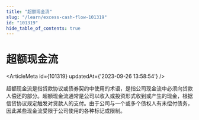 ```yaml
---
title: "超额现金流"
slug: "/learn/excess-cash-flow-101319"
id: "101319"
hide_table_of_contents: true
---
```



# 超额现金流

<ArticleMeta id={101319} updatedAt={'2023-09-26 13:58:54'} />
<div className='border-solid border-b border-t-0 my-4 border-[var(--ifm-color-gray-300)]' />

超额现金流是指贷款协议或债券契约中使用的术语，是指公司现金流中必须向贷款人偿还的部分。超额现金流通常是公司以收入或投资形式收到或产生的现金，根据信贷协议规定触发对贷款人的支付。由于公司与一个或多个债权人有未偿付债务，因此某些现金流受限于公司使用的各种标记或限制。
